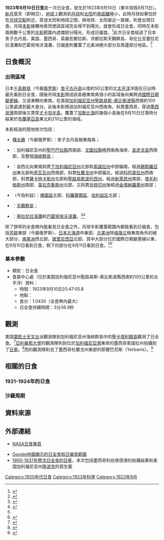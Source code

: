 {{NoteTA
|G1=Toponym
|1=zh-cn:奥比斯波; zh-hk:奧比斯波; zh-tw:奧比斯保
|2=zh-cn:聖塔芭芭拉; zh-tw:圣巴巴拉
|3=zh-cn:奇瓦瓦; zh-tw:契瓦瓦
}}
{{Infobox Solar eclipse
| Year        = 1923
| Month       = 9
| Day         = 10
| Type        = 日全食
| Image       = SE1923Sep10T.png
| Image size  = 200px
| Image intro = 1923年9月10日日全食路徑圖
  <!--   日食資料   -->
| Gamma       = 0.5149
| Mag         = 1.0430
| Saros       = 143
| Saros total = 72
| Saros seq   = 18
  <!--     食甚     -->
| Duration    = 3分36.9秒
| Location    = [[美国|美国]][[加利福尼亚州|加利福尼亚州]][[聖路易斯-奧比斯波縣_(加利福尼亞州)|聖路易斯-奧比斯波縣]]西南約100公里的[[太平洋|太平洋]]
| Coords      = {{coord|34|40.6|N|121|46.6|W}}
| Width       = 166.9公里
  <!--   開始時間   -->
| Partial     = 
| Start type  = 
| Centre      = 
| Greatest    = 20:47:05.8
  <!--     倒數     -->
| hour        = 20
| minute      = 47
| second      = 5.8
| Duration_s  = 
}}
'''1923年9月10日日食'''是一次日全食，發生於1923年9月10日（東半球爲9月11日）。[[新月|新月]]當天（即朔日），[[地球|地球]]上觀測到[[月球|月球]]和[[太阳|太阳]]的[[角距離|角距離]]極小，此時月球如果恰好在[[月球交點|月球交點]]附近，穿過太阳和地球之間，與地球、太阳接近一直線，則會出現日食。月球[[本影|本影]]接觸地表而使該區域完全得不到陽光，就會形成日全食，同時在本影兩側數千公里的[[半影|半影]]範圍內遮擋部分陽光，形成日偏食。<ref name="astron">{{cite web|author=樊忠玉|title=日（月）食|url=http://www.astron.ac.cn/bencandy-51-1630-1.htm|publisher=中国天文科普网|accessdate=2016-04-07|archive-date=2014-09-17|archive-url=https://web.archive.org/web/20140917080048/http://www.astron.ac.cn/bencandy-51-1630-1.htm|dead-url=no}}</ref>此次日全食經過了日本舍子古丹島、美国、墨西哥、英屬宏都拉斯、洪都拉斯天鵝群島、哥伦比亚塞拉尼拉淺灘和巴霍努埃沃淺灘，日偏食則覆蓋了北美洲絕大部分及周邊部分地區。<ref name="NASAGIF">{{cite web|author=Fred Espenak|title=Total Solar Eclipse of 1923 Sep 10|url=http://eclipse.gsfc.nasa.gov/SEplot/SEplot1901/SE1923Sep10T.GIF|publisher=NASA Eclipse Web Site|accessdate=2016-04-07|archive-date=2020-12-03|archive-url=https://web.archive.org/web/20201203173532/https://eclipse.gsfc.nasa.gov/SEplot/SEplot1901/SE1923Sep10T.GIF|dead-url=no}}{{en}}</ref>

== 日食概況 ==
=== 出現區域 ===
日本[[千島群島|千島群島]]（今屬[[俄罗斯|俄罗斯]]）[[舍子古丹島|舍子古丹島]]以南約50公里的北[[太平洋|太平洋]]洋面在日出時最先看到日全食，隨後月球[[本影|本影]]擦過該島極東南角很小的區域後向東跨過[[國際日期變更線|國際日期變更線]]，又逐漸轉向東南，在美国[[加利福尼亚州|加利福尼亚州]][[聖路易斯-奧比斯波縣_(加利福尼亞州)|聖路易斯-奧比斯波縣]]西南約100公里處達到最大食分。此後本影擦過加利福尼亚州西南角，斜貫墨西哥，穿過[[墨西哥灣|墨西哥灣]]南部後又貫穿[[尤卡坦半島|尤卡坦半島]]，覆蓋了[[加勒比海|加勒比海]]的幾個小島後在9月10日日落時分結束於[[布蘭基亞島|布蘭基亞島]]東北約210公里的海域。

本影經過的陸地依次包括：
*{{JPN-EMP}}[[樺太廳|樺太廳]]（今屬俄罗斯）：舍子古丹島極東南角；
*{{flag|USA|1912}}：加利福尼亚州的[[聖巴巴拉縣_(加利福尼亞州)|聖巴巴拉縣]]西南部、[[文圖拉縣|文圖拉縣]]極西南角海岸、[[圣迭戈县_(加利福尼亚州)|圣迭戈县]]西南部，及整個[[海峽群島_(加利福尼亞州)|海峽群島]]；
*{{flag|MEX|1916}}：自西北向東南斜貫[[下加利福尼亞州|下加利福尼亞州]]北部和[[索諾拉州|索諾拉州]]中部偏南，經過[[錫那羅亞州|錫那羅亞州]]東北部和[[奇瓦瓦州|奇瓦瓦州]]西南部，斜貫[[杜蘭戈州|杜蘭戈州]]中部偏北，經過[[科阿韋拉州|科阿韋拉州]]西南部，斜貫[[薩卡特卡斯州|薩卡特卡斯州]]北部和[[聖路易斯波托西州|聖路易斯波托西州]]，經過[[新萊昂州|新萊昂州]]南部、[[塔毛利帕斯州|塔毛利帕斯州]]南部、[[韋拉克魯斯州|韋拉克魯斯州]]北部，又斜貫[[坎佩切州|坎佩切州]]後經過[[金塔納羅奧州|金塔納羅奧州]]南部；
*{{HBR}}（今伯利兹）：[[橘園區|橘園區]]北部、[[科羅薩爾區|科羅薩爾區]]、[[伯利兹区|伯利兹区]]北部；
*{{HND}}：[[天鵝群島|天鵝群島]]；
*{{COL}}：[[塞拉尼拉淺灘|塞拉尼拉淺灘]]和[[巴霍努埃沃淺灘|巴霍努埃沃淺灘]]。<ref>{{cite web|author=Fred Espenak|title=Total Solar Eclipse of 1923 Sep 10 - Google Maps and Solar Eclipse Paths|url=http://eclipse.gsfc.nasa.gov/SEgoogle/SEgoogle1901/SE1923Sep10Tgoogle.html|publisher=NASA Eclipse Web Site|accessdate=2016-04-07|archive-date=2020-10-23|archive-url=https://web.archive.org/web/20201023192711/https://eclipse.gsfc.nasa.gov/SEgoogle/SEgoogle1901/SE1923Sep10Tgoogle.html|dead-url=no}}{{en}}</ref><ref>{{cite web|author=Xavier M. Jubier|title=Eclipse Totale de Soleil du 10 septembre 1923 - Cartographie Interactive Google (1923 September 10 Total Solar Eclipse - Interactive Google Map)|url=http://xjubier.free.fr/site_pages/solar_eclipses/xSE_GoogleMap3.php?Ecl=+19230910|accessdate=2016-04-07|archive-date=2017-04-06|archive-url=https://web.archive.org/web/20170406181600/http://xjubier.free.fr/site_pages/solar_eclipses/xSE_GoogleMap3.php?Ecl=+19230910|dead-url=no}}{{fr}}{{en}}</ref>

除了狹窄的全食帶內能看見日全食之外，月球半影覆蓋範圍內都能看到日偏食，包括[[苏联|苏联]]東部（今屬俄罗斯）、[[日本|日本]][[北海道|北海道]]中東部、[[北美洲|北美洲]]除[[格陵兰|格陵兰]]極東南角外的絕大部分、[[南美洲|南美洲]]西北部、[[玻里尼西亞|玻里尼西亞]]北部。其中大部分位於國際日期變更線以東，在9月10日看到日食，剩下的部分在9月11日看到日食。<ref name="NASAGIF"/><ref>{{cite web|author=Fred Espenak|title=Catalog of Solar Eclipses (1901 to 2000)|url=http://eclipse.gsfc.nasa.gov/SEcat5/SE1901-2000.html|publisher=NASA Eclipse Web Site|accessdate=2016-04-07|archive-date=2017-12-28|archive-url=https://web.archive.org/web/20171228100215/https://eclipse.gsfc.nasa.gov/SEcat5/SE1901-2000.html|dead-url=no}}{{en}}</ref>

=== 基本參數 ===
{{NoteUTC}}
* 類型：日全食
* 食甚中心處（位於美国加利福尼亚州聖路易斯-奧比斯波縣西南約100公里的太平洋）資料：
** 時間：1923年9月10日20:47:05.8
** 地點：{{coord|34|40.6|N|121|46.6|W}}
** 食分：1.0430（全食帶內最大）
** 日全食持續時間：3分36.9秒

== 觀測 ==
美国[[葉凱士天文台|葉凱士天文台]]派觀測隊到加利福尼亚州海峽群島中的[[聖卡塔利娜島|聖卡塔利娜島]]觀測了日全食。<ref>{{cite web|title=1923 Solar Eclipse Expedition|url=http://photoarchive.lib.uchicago.edu/db.xqy?one=apf6-03446-063.xml|work=Photographic Archive|publisher=[[芝加哥大學|芝加哥大學]]|accessdate=2016-04-08|archive-date=2020-10-20|archive-url=https://web.archive.org/web/20201020193902/http://photoarchive.lib.uchicago.edu/db.xqy?one=apf6-03446-063.xml|dead-url=no}}{{en}}</ref>[[亞利桑那大學|亞利桑那大學]]的觀測隊則到位於[[加利福尼亞灣|加利福尼亞灣]]東岸的墨西哥索諾拉州{{link-en|利伯塔德港 (墨西哥)|Puerto Libertad, Sonora|利伯塔德港}}拍攝到了[[日冕|日冕]]。<ref>{{cite web|title=1923 Solar Eclipse Expedition|url=http://photoarchive.lib.uchicago.edu/db.xqy?one=apf6-02113.xml|work=Photographic Archive|publisher=[[芝加哥大學|芝加哥大學]]|accessdate=2016-04-08|archive-date=2020-10-20|archive-url=https://web.archive.org/web/20201020082339/http://photoarchive.lib.uchicago.edu/db.xqy?one=apf6-02113.xml|dead-url=no}}{{en}}</ref>而{{link-en|斯普勞爾天文台|Sproul Observatory}}的觀測隊則去了墨西哥杜蘭戈州東部的耶爾巴尼斯（Yerbanís）。<ref>{{cite journal|author=Miller, John Anthony; Marriott, Ross Walter|title=Observations of the total solar eclipse of September 10, 1923|url=http://adsabs.harvard.edu/abs/1925otse.book.....M|year=1925|accessdate=2016-04-08|archive-date=2019-08-28|archive-url=https://web.archive.org/web/20190828012117/http://adsabs.harvard.edu/abs/1925otse.book.....M|dead-url=no}}{{en}}</ref>

== 相關的日食 ==
=== 1921-1924年的日食 ===
{{Solar eclipse set 1921-1924}}

=== 沙羅周期 ===
{{Solar Saros series 143}}

== 資料來源 ==
{{reflist}}

== 外部連結 ==
{{日食主題}}
* [http://eclipse.gsfc.nasa.gov/solar.html NASA日食專頁]{{Wayback|url=http://eclipse.gsfc.nasa.gov/solar.html |date=20190108200537 }}{{en}}
{{Solar eclipse NASA reference|1901/SE1923Sep10T}}
* [http://xjubier.free.fr/site_pages/solar_eclipses/xSE_GoogleMap3.php?Ecl=+19230910 Google地圖顯示的日全食和日偏食範圍]{{Wayback|url=http://xjubier.free.fr/site_pages/solar_eclipses/xSE_GoogleMap3.php?Ecl=+19230910 |date=20170406181600 }}{{fr}}{{en}}
* [http://xjubier.free.fr/site_pages/solar_eclipses/Solar_Corona_Shape_pg02.html 1900-1937年歷次日全食的日冕]{{Wayback|url=http://xjubier.free.fr/site_pages/solar_eclipses/Solar_Corona_Shape_pg02.html |date=20190609150216 }}，本次包括墨西哥利伯塔德港的拍攝結果和美国加利福尼亚州[[隆波克_(加利福尼亞州)|隆波克]]的寫生圖{{fr}}{{en}}

{{Solar eclipses
|nature=日全食
|previous=[[1923年3月17日日食|1923年3月17日日食]]|natureprevious=日環食
|previoussamenature=[[1922年9月21日日食|1922年9月21日日食]]
|next=[[1924年3月5日日食|1924年3月5日日食]]|naturenext=日偏食
|nextsamenature=[[1925年1月24日日食|1925年1月24日日食]]
}}
{{日食}}

[[Category:1920年代日食|Category:1920年代日食]]
[[Category:1923年科學|Category:1923年科學]]
[[Category:1923年9月|Category:1923年9月]]